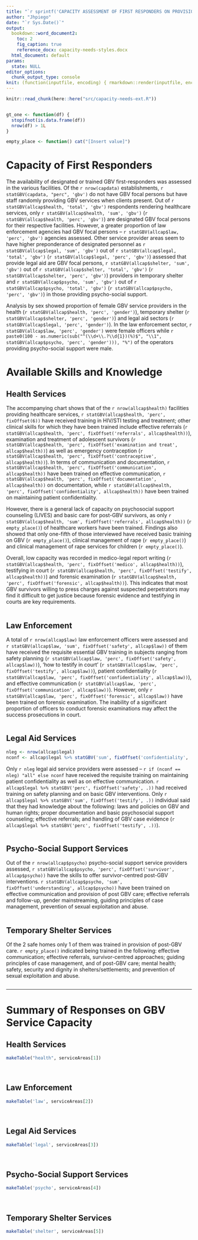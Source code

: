 ```yaml
---
title: "`r sprintf('CAPACITY ASSESSMENT OF FIRST RESPONDERS ON PROVISION OF GBV SERVICES IN LGAs OF %s STATE', toupper(params$state))`"
author: "Jhpiego"
date: "`r Sys.Date()`"
output:
  bookdown::word_document2:
    toc: 2
    fig_caption: true
    reference_docx: capacity-needs-styles.docx
  html_document: default
params: 
  state: NULL
editor_options:
  chunk_output_type: console
knit: (function(inputfile, encoding) { rmarkdown::render(inputfile, encoding = encoding, output_dir = here::here("out"))})
---
```


```r
knitr::read_chunk(here::here("src/capacity-needs-ext.R"))
```

```r
```

```r
gt_one <- function(df) {
  stopifnot(is.data.frame(df))
  nrow(df) > 1L
}

empty_place <- function() cat("[Insert value]")
```


# Capacity of First Responders
The availability of designated or trained GBV first-responders was assessed in the various facilities. Of the `r nrow(capdata)` establishments, `r statGBV(capdata, "perc", 'gbv')` do not have GBV focal persons but have staff randomly providing GBV services when clients present. Out of `r statGBV(allcap$health, 'total', 'gbv')` respondents rendering healthcare services, only `r statGBV(allcap$health, 'sum', 'gbv')` (`r statGBV(allcap$health, 'perc', 'gbv')`) are designated GBV focal persons for their respective facilities. However, a greater proportion of law enforcement agencies had GBV focal persons -- `r statGBV(allcap$law, 'perc', 'gbv')` agencies assessed. Other service provider areas seem to have higher preponderance of designated personnel as `r statGBV(allcap$legal, 'sum', 'gbv')` out of `r statGBV(allcap$legal, 'total', 'gbv')` (`r statGBV(allcap$legal, 'perc', 'gbv')`) assessed that provide legal aid are GBV focal persons, `r statGBV(allcap$shelter, 'sum', 'gbv')` out of `r statGBV(allcap$shelter, 'total', 'gbv')` (`r statGBV(allcap$shelter, 'perc', 'gbv')`) providers in temporary shelter and `r statGBV(allcap$psycho, 'sum', 'gbv')` out of `r statGBV(allcap$psycho, 'total', 'gbv')` (`r statGBV(allcap$psycho, 'perc', 'gbv')`) in those providing psycho-social support.  

Analysis by sex showed proportion of female GBV service providers in the health (`r statGBV(allcap$health, 'perc', 'gender')`), temporary shelter (`r statGBV(allcap$shelter, 'perc', 'gender')`) and legal aid sectors (`r statGBV(allcap$legal, 'perc', 'gender')`). In the law enforcement sector, `r statGBV(allcap$law, 'perc', 'gender')` were female officers while `r paste0(100 - as.numeric(sub("^(\\d+\\.?\\d{1})(%)$", "\\1", statGBV(allcap$psycho, 'perc', 'gender'))), "%")` of the operators providing psycho-social support were male.

# Available Skills and Knowledge
## Health Services
The accompanying chart shows that of the `r nrow(allcap$health)` facilities providing healthcare services, `r statGBV(allcap$health, 'perc', fixOffset(6))` have received training in HIV/STI testing and treatment; other clinical skills for which they have been trained include effective referrals (`r statGBV(allcap$health, 'perc', fixOffset('referrals', allcap$health))`), examination and treatment of adolescent survivors (`r statGBV(allcap$health, 'perc', fixOffset('examination and treat', allcap$health))`) as well as emergency contraception (`r statGBV(allcap$health, 'perc', fixOffset('contraceptive', allcap$health))`). In terms of communication and documentation, `r statGBV(allcap$health, 'perc', fixOffset('communication', allcap$health))` have been trained on effective communication, `r statGBV(allcap$health, 'perc', fixOffset('documentation', allcap$health))` on documentation, while `r statGBV(allcap$health, 'perc', fixOffset('confidentiality', allcap$health))` have been trained on maintaining patient confidentiality.

However, there is a general lack of capacity on psychosocial support counseling (LIVES) and basic care for post-GBV survivors, as only `r statGBV(allcap$health, 'sum', fixOffset('referrals', allcap$health))` (`r empty_place()`) of healthcare workers have been trained. Findings also showed that only one-fifth of those interviewed have received basic training on GBV (`r empty_place()`), clinical management of rape (`r empty_place()`) and clinical management of rape services for children (`r empty_place()`).

Overall, low capacity was recorded in medico-legal report writing (`r statGBV(allcap$health, 'perc', fixOffset('medico', allcap$health))`), testifying in court (`r statGBV(allcap$health, 'perc', fixOffset('testify', allcap$health))`) and forensic examination (`r statGBV(allcap$health, 'perc', fixOffset('forensic', allcap$health))`). This indicates that most GBV survivors willing to press charges against suspected perpetrators may find it difficult to get justice because forensic evidence and testifying in courts are key requirements. 

```r

```

## Law Enforcement
A total of `r nrow(allcap$law)` law enforcement officers were assessed and `r statGBV(allcap$law, 'sum', fixOffset('safety', allcap$law))` of them have received the requisite essential GBV training in subjects ranging from safety planning (`r statGBV(allcap$law, 'perc', fixOffset('safety', allcap$law))`), ‘how to testify in court’ (`r statGBV(allcap$law, 'perc', fixOffset('testify', allcap$law))`), patient confidentiality (`r statGBV(allcap$law, 'perc', fixOffset('confidentiality', allcap$law))`), and effective communication (`r statGBV(allcap$law, 'perc', fixOffset('communication', allcap$law))`). However, only `r statGBV(allcap$law, 'perc', fixOffset('forensic', allcap$law))` have been trained on forensic examination. The inability of a significant proportion of officers to conduct forensic examinations may affect the success prosecutions in court.

```r

```

## Legal Aid Services
```r
nleg <- nrow(allcap$legal)
nconf <- allcap$legal %>% statGBV('sum', fixOffset('confidentiality', .))
```

Only `r nleg` legal aid service providers were assessed -- `r if (nconf == nleg) "all" else nconf` have received the requisite training on maintaining patient confidentiality as well as on effective communication. `r allcap$legal %>% statGBV('perc', fixOffset('safety', .))` had received training on safety planning and on basic GBV interventions. Only `r allcap$legal %>% statGBV('sum', fixOffset('testify', .))` individual said that they had knowledge about the following: laws and policies on GBV and human rights; proper documentation and basic psychosocial support counseling; effective referrals; and handling of GBV case evidence (`r allcap$legal %>% statGBV('perc', fixOffset('testify', .))`).

```r

```

## Psycho-Social Support Services
Out of the `r nrow(allcap$psycho)` psycho-social support service providers assessed, `r statGBV(allcap$psycho, 'perc', fixOffset('survivor', allcap$psycho))` have the skills to offer survivor-centred post-GBV interventions. `r statGBV(allcap$psycho, 'sum', fixOffset('understanding', allcap$psycho))` have been trained on effective communication and provision of post GBV care; effective referrals and follow-up, gender mainstreaming, guiding principles of case management, prevention of sexual exploitation and abuse. 

```r

```

## Temporary Shelter Services
Of the 2 safe homes only 1 of them was trained in provision of post-GBV care. `r empty_place()` indicated being trained in the following: effective communication; effective referrals, survivor-centred approaches; guiding principles of case management, and of post-GBV care; mental health; safety, security and dignity in shelters/settlements; and prevention of sexual exploitation and abuse. 

```r

```

---

# Summary of Responses on GBV Service Capacity 
## Health Services

```r
makeTable("health", serviceAreas[1])
```

<br>

## Law Enforcement
```r
makeTable('law', serviceAreas[2])
```

<br>

## Legal Aid Services
```r
makeTable('legal', serviceAreas[3])
```

<br>

## Psycho-Social Support Services
```r
makeTable('psycho', serviceAreas[4])
```

<br>

## Temporary Shelter Services
```r
makeTable('shelter', serviceAreas[5])
```

<br>
